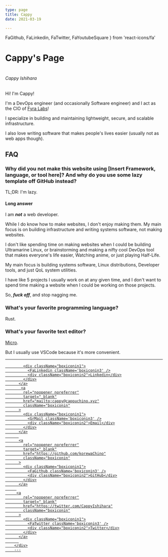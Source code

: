 ```yaml
---
type: page
title: Cappy
date: 2021-03-19

---
```


  FaGithub,
  FaLinkedin,
  FaTwitter,
  FaYoutubeSquare
} from 'react-icons/fa'

# Cappy's Page

<h1>
  <h6 className="title">Cappy Ishihara</h6>
</h1>
<div className="text1">
Hi! I'm Cappy! 

I'm a DevOps engineer (and occasionally Software engineer) and I act as the CIO of [Fyra Labs]!

I specialize in building and maintaining lightweight, secure, and scalable infrastructure.

I also love writing software that makes people's lives easier (usually not as web apps though).


## FAQ

### Why did you not make this website using [Insert Framework, language, or tool here]? And why do you use some lazy template off GitHub instead?

TL;DR: I'm lazy.

#### Long answer

I am ***not*** a web developer.

While I do know how to make websites, I don't enjoy making them. My main focus is on building infrastructure and writing systems software, not making websites.

I don't like spending time on making websites when I could be building Ultramarine Linux, or brainstorming and making a nifty cool DevOps tool that makes everyone's life easier, Watching anime, or just playing Half-Life.

My main focus is building systems software, Linux distributions, Developer tools, and just QoL system utilities.

I have like 5 projects I usually work on at any given time, and I don't want to spend time making a website when I could be working on those projects.

So, ***fuck off***, and stop nagging me.

### What's your favorite programming language?

Rust.

### What's your favorite text editor?

[Micro](https://micro-editor.github.io/).

But I usually use VSCode because it's more convenient.

</div>



[Fyra Labs]: https://fyralabs.com
---
 <div className="boxicon">
 
  <a
            rel="noopener noreferrer"
            target="_blank"
            href="https://www.linkedin.com/in/pornpipat-popum-a45383180"
            className="boxiconin"
          >
          
            <div className="boxiconin1">
              <FaLinkedin className='boxiconin3' />
              <div className="boxiconin2">Linkedin</div>
            </div>
          </a>
           <a
            rel="noopener noreferrer"
            target="_blank"
            href="mailto:cappy@cappuchino.xyz"
            className="boxiconin"
          >
            <div className="boxiconin1">
              <GrMail className='boxiconin3' />
              <div className="boxiconin2">Email</div>
            </div>
          </a>
          
          <a
            rel="noopener noreferrer"
            target="_blank"
            href="https://github.com/korewaChino"
            className="boxiconin"
          >
            <div className="boxiconin1">
              <FaGithub className='boxiconin3' />
              <div className="boxiconin2">GitHub</div>
            </div>
          </a>
         
         <a
            rel="noopener noreferrer"
            target="_blank"
            href="https://twitter.com/CappyIshihara"
            className="boxiconin"
          >
            <div className="boxiconin1">
              <FaTwitter className='boxiconin3' />
              <div className="boxiconin2">Twitter</div>
            </div>
          </a>
          
        </div>
        ---
